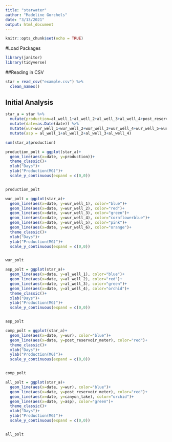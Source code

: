 ```yaml
---
title: "starwater"
author: "Madeline Gorchels"
date: "3/13/2021"
output: html_document
---
```


```r
knitr::opts_chunk$set(echo = TRUE)
```

#Load Packages
```r
library(janitor)
library(tidyverse)
```

##Reading in CSV
```r
star = read_csv("example.csv") %>% 
  clean_names()
```

## Initial Analysis

```r
star_a = star %>% 
  mutate(production=al_well_1+al_well_2+al_well_3+al_well_4+post_reservoir_meter+canyon_lake) %>% 
  mutate(date=as.Date(date)) %>% 
  mutate(wur=wur_well_1+wur_well_2+wur_well_3+wur_well_4+wur_well_5+wur_well_6) %>% 
  mutate(asp = al_well_1+al_well_2+al_well_3+al_well_4)

sum(star_a$production)
```

```r
production_polt = ggplot(star_a)+
  geom_line(aes(x=date, y=production))+
  theme_classic()+
  xlab("Days")+
  ylab("Production(MG)")+
  scale_y_continuous(expand = c(0,0))


production_polt
```

```r
wur_polt = ggplot(star_a)+
  geom_line(aes(x=date, y=wur_well_1), color="blue")+
  geom_line(aes(x=date, y=wur_well_2), color="red")+
  geom_line(aes(x=date, y=wur_well_3), color="green")+
  geom_line(aes(x=date, y=wur_well_4), color="cornflowerblue")+
  geom_line(aes(x=date, y=wur_well_5), color="pink")+
  geom_line(aes(x=date, y=wur_well_6), color="orange")+
  theme_classic()+
  xlab("Days")+
  ylab("Production(MG)")+
  scale_y_continuous(expand = c(0,0))


wur_polt
```

```r
asp_polt = ggplot(star_a)+
  geom_line(aes(x=date, y=al_well_1), color="blue")+
  geom_line(aes(x=date, y=al_well_2), color="red")+
  geom_line(aes(x=date, y=al_well_3), color="green")+
  geom_line(aes(x=date, y=al_well_4), color="orchid")+
  theme_classic()+
  xlab("Days")+
  ylab("Production(MG)")+
  scale_y_continuous(expand = c(0,0))


asp_polt
```

```r
comp_polt = ggplot(star_a)+
  geom_line(aes(x=date, y=wur), color="blue")+
  geom_line(aes(x=date, y=post_reservoir_meter), color="red")+
  theme_classic()+
  xlab("Days")+
  ylab("Production(MG)")+
  scale_y_continuous(expand = c(0,0))


comp_polt
```

```r
all_polt = ggplot(star_a)+
  geom_line(aes(x=date, y=wur), color="blue")+
  geom_line(aes(x=date, y=post_reservoir_meter), color="red")+
  geom_line(aes(x=date, y=canyon_lake), color="orchid")+
  geom_line(aes(x=date, y=asp), color="green")+
  theme_classic()+
  xlab("Days")+
  ylab("Production(MG)")+
  scale_y_continuous(expand = c(0,0))


all_polt
```

